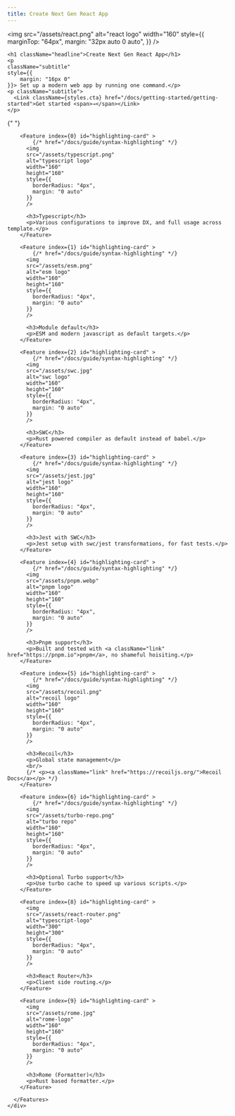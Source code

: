 ```yaml
---
title: Create Next Gen React App
---
```





<div className="home-content">
  <div className="content-container"
  style={{ textAlign: "center" }}>

<img
	src="/assets/react.png"
	alt="react logo"
	width="160"
	style={{
		marginTop: "64px",
		margin: "32px auto 0 auto",
	}}
/>

    <h1 className="headline">Create Next Gen React App</h1>
    <p
    className="subtitle"
    style={{
        margin: "16px 0"
    }}> Set up a modern web app by running one command.</p>
    <p className="subtitle">
      <Link className={styles.cta} href="/docs/getting-started/getting-started">Get started <span>→</span></Link>
    </p>

  </div>

{" "}

<style jsx>{`
	h3 {
		text-align: center;
		margin: 16px 0;
	}
	.link {
		font-weight: bold;
		color: var(--shiki-token-parameter);
		cursor: pointer;
	}
	.content-container {
		max-width: 90rem;
		padding-left: max(env(safe-area-inset-left), 1.5rem);
		padding-right: max(env(safe-area-inset-right), 1.5rem);
		margin: 0 auto;
	}
	.features-container {
		margin: 8rem 0 0;
		padding: 4rem 0;
		background-color: #f3f4f6;
		border-bottom: 1px solid #e5e7eb;
	}
	.features-container .content-container {
		margin-top: -8rem;
	}
	:global(.dark) .features-container {
		background-color: #000;
		border-bottom: 1px solid rgb(38, 38, 38);
	}
	.headline {
		display: inline-block;
		font-size: 3.125rem;
		font-size: min(4.375rem, max(8vw, 2.5rem));
		font-weight: 700;
		font-feature-settings: initial;
		letter-spacing: -0.12rem;
		margin-left: -0.2rem;
		margin-top: 3.4rem;
		line-height: 1.1;
		background-image: linear-gradient(146deg, #000, #757a7d);
		-webkit-background-clip: text;
		-webkit-text-fill-color: transparent;
		background-clip: text;
	}
	:global(.dark) .headline {
		background-image: linear-gradient(146deg, #fff, #757a7d);
	}
	.subtitle {
		font-size: 1.3rem;
		font-size: min(1.3rem, max(3.5vw, 1.2rem));
		font-feature-settings: initial;
		line-height: 1.6;
	}
	.nextjs-link {
		color: currentColor;
		text-decoration: none;
		font-weight: 600;
	}
	:global(#docs-card) {
		color: #fff;
		text-shadow: 0 0 1rem rgba(0, 0, 0, 0.1);
	}
	:global(#docs-card img) {
		object-fit: cover;
		object-position: left;
		position: absolute;
		left: 0;
		right: 0;
		top: 0;
		bottom: 0;
		height: 100%;
		z-index: 0;
		user-select: none;
		pointer-events: none;
	}
	:global(#docs-card img:nth-child(2)) {
		display: none;
	}
	:global(.dark #docs-card img:nth-child(2)) {
		display: initial;
	}
	:global(.dark #docs-card img:nth-child(1)) {
		display: none;
	}
	:global(#highlighting-card) {
		min-height: 300px;
		background-size: 634px;
		background-position: -6px calc(100% + 4px);
		background-repeat: no-repeat;
	}
	:global(.dark #highlighting-card) {
	}
	:global(.feat-darkmode) {
		min-height: 300px;
	}
	:global(.feat-darkmode h3) {
		font-size: 48px;
	}
	:global(#search-card) {
		display: flex;
		flex-direction: column;
		justify-content: center;
	}
	:global(#search-card p) {
		max-width: 320px;
	}
	:global(#search-card video) {
		position: absolute;
		right: 0;
		top: 24px;
		height: 430px;
		pointer-events: none;
		max-width: 60%;
	}
	:global(#fs-card) {
		min-height: 240px;
	}
	:global(#fs-card h3) {
		text-align: left;
		width: min(300px, 41%);
		min-width: 155px;
	}
	:global(#a11y-card) {
		background-image: url(/assets/high-contrast.png);
		background-position: -160px 160px;
	}
	@media screen and (max-width: 1300px) {
		:global(#a11y-card) {
			background-image: linear-gradient(to bottom, white, transparent),
				url(/assets/high-contrast.png);
		}
	}
	@media screen and (max-width: 1200px) {
		:global(#highlighting-card) {
			aspect-ratio: auto;
		}
		:global(.feat-darkmode h3) {
			font-size: 4vw;
			font-size: min(48px, max(4vw, 30px));
		}
		:global(#search-card video) {
			aspect-ratio: 787/623;
			height: auto;
		}
		.headline {
			letter-spacing: -0.08rem;
		}
	}
	@media screen and (max-width: 1024px) {
		:global(#docs-card) {
			aspect-ratio: 135/86;
		}
		:global(#search-card) {
			aspect-ratio: 8/3;
		}
		:global(#search-card h3) {
			text-align: left;
		}
		:global(#highlighting-card) {
			background-size: 136%;
		}
		:global(#a11y-card) {
			background-image: url(/assets/high-contrast.png);
			background-position: center 160px;
		}
	}
	@media screen and (max-width: 768px) {
		:global(#docs-card) {
			min-height: 348px;
			width: 100%;
			aspect-ratio: auto;
		}
		:global(#docs-card img) {
			object-position: -26px 0;
			width: 250%;
			max-width: initial;
		}
	}
	@media screen and (max-width: 640px) {
		:global(#search-card) {
			aspect-ratio: 2.5/2;
			justify-content: flex-start;
			align-items: stretch;
			min-height: 350px;
		}
		:global(#search-card h3) {
			text-align: center;
		}
		:global(#search-card p) {
			max-width: 100%;
		}
		:global(#search-card video) {
			position: relative;
			margin: 0.75em -1.75em 0;
			max-width: calc(100% + 3.5em);
		}
		:global(.dark #search-card video) {
			mix-blend-mode: lighten;
		}
	}
`}</style>

  <div className="features-container">
    <div className="content-container">
      <Features>

        <Feature index={0} id="highlighting-card" >
            {/* href="/docs/guide/syntax-highlighting" */}
          <img
          src="/assets/typescript.png"
          alt="typescript logo"
          width="160"
          height="160"
          style={{
            borderRadius: "4px",
            margin: "0 auto"
          }}
          />

          <h3>Typescript</h3>
          <p>Various configurations to improve DX, and full usage across template.</p>
        </Feature>

        <Feature index={1} id="highlighting-card" >
            {/* href="/docs/guide/syntax-highlighting" */}
          <img
          src="/assets/esm.png"
          alt="esm logo"
          width="160"
          height="160"
          style={{
            borderRadius: "4px",
            margin: "0 auto"
          }}
          />

          <h3>Module default</h3>
          <p>ESM and modern javascript as default targets.</p>
        </Feature>

        <Feature index={2} id="highlighting-card" >
            {/* href="/docs/guide/syntax-highlighting" */}
          <img
          src="/assets/swc.jpg"
          alt="swc logo"
          width="160"
          height="160"
          style={{
            borderRadius: "4px",
            margin: "0 auto"
          }}
          />

          <h3>SWC</h3>
          <p>Rust powered compiler as default instead of babel.</p>
        </Feature>

        <Feature index={3} id="highlighting-card" >
            {/* href="/docs/guide/syntax-highlighting" */}
          <img
          src="/assets/jest.jpg"
          alt="jest logo"
          width="160"
          height="160"
          style={{
            borderRadius: "4px",
            margin: "0 auto"
          }}
          />

          <h3>Jest with SWC</h3>
          <p>Jest setup with swc/jest transformations, for fast tests.</p>
        </Feature>

        <Feature index={4} id="highlighting-card" >
            {/* href="/docs/guide/syntax-highlighting" */}
          <img
          src="/assets/pnpm.webp"
          alt="pnpm logo"
          width="160"
          height="160"
          style={{
            borderRadius: "4px",
            margin: "0 auto"
          }}
          />

          <h3>Pnpm support</h3>
          <p>Built and tested with <a className="link" href="https://pnpm.io">pnpm</a>, no shameful hoisiting.</p>
        </Feature>

        <Feature index={5} id="highlighting-card" >
            {/* href="/docs/guide/syntax-highlighting" */}
          <img
          src="/assets/recoil.png"
          alt="recoil logo"
          width="160"
          height="160"
          style={{
            borderRadius: "4px",
            margin: "0 auto"
          }}
          />

          <h3>Recoil</h3>
          <p>Global state management</p>
          <br/>
          {/* <p><a className="link" href="https://recoiljs.org/">Recoil Docs</a></p> */}
        </Feature>

        <Feature index={6} id="highlighting-card" >
            {/* href="/docs/guide/syntax-highlighting" */}
          <img
          src="/assets/turbo-repo.png"
          alt="turbo repo"
          width="160"
          height="160"
          style={{
            borderRadius: "4px",
            margin: "0 auto"
          }}
          />

          <h3>Optional Turbo support</h3>
          <p>Use turbo cache to speed up various scripts.</p>
        </Feature>

		<Feature index={8} id="highlighting-card" >
          <img
          src="/assets/react-router.png"
          alt="typescript-logo"
          width="300"
          height="300"
          style={{
            borderRadius: "4px",
            margin: "0 auto"
          }}
          />

          <h3>React Router</h3>
          <p>Client side routing.</p>
        </Feature>

		<Feature index={9} id="highlighting-card" >
          <img
          src="/assets/rome.jpg"
          alt="rome-logo"
          width="160"
          height="160"
          style={{
            borderRadius: "4px",
            margin: "0 auto"
          }}
          />

          <h3>Rome (Formatter)</h3>
          <p>Rust based formatter.</p>
        </Feature>

      </Features>
    </div>

  </div>
</div>
